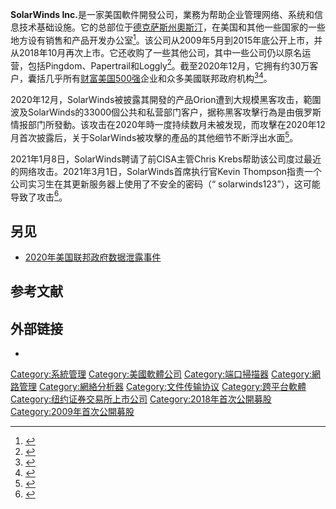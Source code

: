 {{Infobox company
| name = SolarWinds Inc.
| logo = Solarwinds.svg
| type = [[上市公司|上市公司]]
| traded_as = {{ubl|{{NYSE|SWI}}|[[羅素1000指數|羅素1000指數]]成分股}}
| foundation = {{Start date and age|1999}}，位於美國[[奧克拉荷馬州|奧克拉荷馬州]][[塔爾薩|塔爾薩]]
| founder = {{Unbulleted list|Donald Yonce|David Yonce}}
| location_city = [[奧斯汀|奧斯汀]]
| products = 
| industry = [[软件|软件]]
| genre = [[网络监控|网络监控]]
| homepage = {{URL|solarwinds.com}}
}}'''SolarWinds Inc.'''是一家美国軟件開發公司，業務为帮助企业管理网络、系统和信息技术基础设施。它的总部位于[[德克萨斯州|德克萨斯州]][[奧斯汀|奧斯汀]]，在美国和其他一些国家的一些地方设有销售和产品开发办公室<ref name=":5">{{Cite web|title=SolarWinds blows into Post Falls|url=https://www.spokanejournal.com/local-news/solarwinds-blows-into-post-falls/|accessdate=2018-01-23|author=Lind|date=2011-09-22|first=Treva|work=Journal of Business|archiveurl=https://web.archive.org/web/20201220053200/https://www.spokanejournal.com/local-news/solarwinds-blows-into-post-falls/|archivedate=2020-12-20|dead-url=no}}</ref>。该公司从2009年5月到2015年底公开上市，并从2018年10月再次上市。它还收购了一些其他公司，其中一些公司仍以原名运营，包括Pingdom、Papertrail和Loggly<ref name=":1">{{Cite news|url=https://techcrunch.com/2018/01/08/solarwinds-acquires-log-monitoring-service-loggly/|title=SolarWinds acquires log-monitoring service Loggly|author=Lardinois|first=Frederic|date=2018-01-08|work=TechCrunch|accessdate=2018-07-16|language=en|archivedate=2020-12-20|archiveurl=https://web.archive.org/web/20201220053249/https://techcrunch.com/2018/01/08/solarwinds-acquires-log-monitoring-service-loggly/|dead-url=no}}</ref>。截至2020年12月，它拥有约30万客户，囊括几乎所有[[财富美国500强|财富美国500强]]企业和众多美國联邦政府机构<ref name="auto">{{Cite web|title=SEC filings: SolarWinds says 18,000 customers were impacted by recent hack|url=https://www.zdnet.com/article/sec-filings-solarwinds-says-18000-customers-are-impacted-by-recent-hack/|accessdate=December 18, 2020|author=Cimpanu|first=Catalin|work=ZDNet|archiveurl=https://web.archive.org/web/20201215101510/https://www.zdnet.com/article/sec-filings-solarwinds-says-18000-customers-are-impacted-by-recent-hack/|archivedate=2020-12-15|dead-url=no}}</ref><ref>{{Cite web|title=Scope of Russian Hack Becomes Clear: Multiple U.S. Agencies Were Hit|url=https://www.nytimes.com/2020/12/14/us/politics/russia-hack-nsa-homeland-security-pentagon.html|accessdate=December 18, 2020|author=Sanger|date=December 15, 2020|first=David E.|work=New York Times|archiveurl=https://web.archive.org/web/20201218062201/https://www.nytimes.com/2020/12/14/us/politics/russia-hack-nsa-homeland-security-pentagon.html|archivedate=2020-12-18|dead-url=no}}</ref>。

2020年12月，SolarWinds被披露其開發的产品Orion遭到大规模黑客攻击，範圍波及SolarWinds的33000個公共和私营部门客户，据称黑客攻擊行為是由俄罗斯情报部门所發動。该攻击在2020年時一度持续数月未被发现，而攻擊在2020年12月首次披露后，关于SolarWinds被攻擊的產品的其他细节不断浮出水面<ref>{{Cite web|title=Microsoft says it identified 40+ victims of the SolarWinds hack|url=https://www.zdnet.com/article/microsoft-says-it-identified-40-victims-of-the-solarwinds-hack/|accessdate=December 19, 2020|author=Cimpanu|first=Catalin|work=ZDNet|archiveurl=https://web.archive.org/web/20201220053224/https://www.zdnet.com/article/microsoft-says-it-identified-40-victims-of-the-solarwinds-hack/|archivedate=2020-12-20|dead-url=no}}</ref>。

2021年1月8日，SolarWinds聘请了前CISA主管Chris Krebs帮助该公司度过最近的网络攻击。2021年3月1日，SolarWinds首席执行官Kevin Thompson指责一个公司实习生在其更新服务器上使用了不安全的密码（“ solarwinds123”），这可能导致了攻击<ref>{{cite web |url=https://www.mg21.com/swi.html |title=SolarWinds Corporation(SWI) |publisher=美股之家 |date=2018-10-15 |access-date=2021-04-12 |archive-date=2021-04-12 |archive-url=https://web.archive.org/web/20210412200259/https://www.mg21.com/swi.html }}</ref>。

== 另见 ==
*[[2020年美国联邦政府数据泄露事件|2020年美国联邦政府数据泄露事件]]

==参考文献==
{{reflist}}

== 外部链接 ==
* {{Official website|https://www.solarwinds.com/}}

[[Category:系統管理|Category:系統管理]]
[[Category:美國軟體公司|Category:美國軟體公司]]
[[Category:端口掃描器|Category:端口掃描器]]
[[Category:網路管理|Category:網路管理]]
[[Category:網絡分析器|Category:網絡分析器]]
[[Category:文件传输协议|Category:文件传输协议]]
[[Category:跨平台軟體|Category:跨平台軟體]]
[[Category:纽约证券交易所上市公司|Category:纽约证券交易所上市公司]]
[[Category:2018年首次公開募股|Category:2018年首次公開募股]]
[[Category:2009年首次公開募股|Category:2009年首次公開募股]]